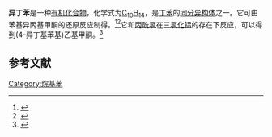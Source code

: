 {{Chembox
|ImageFileL1=Iso-Butylbenzene.svg
|ImageFileR1=Isobutylbenzene 3D spacefill.png
|ImageSizeL1=120
|ImageSizeR1=120
|IUPACName=2-Methylpropylbenzene
|OtherNames=异丁基苯<br>(2-甲基丙基)苯
|Section1={{Chembox Identifiers
| UNII_Ref = {{fdacite|correct|FDA}}
| UNII = FI94T26KGB
| InChI = InChI=1S/C10H14/c1-9(2)8-10-6-4-3-5-7-10/h3-7,9H,8H2,1-2H3
| PubChem = 10870
| ChEMBL_Ref = {{ebicite|correct|EBI}}
| ChEMBL = 195882
| StdInChI_Ref = {{stdinchicite|correct|chemspider}}
| StdInChI = 1S/C10H14/c1-9(2)8-10-6-4-3-5-7-10/h3-7,9H,8H2,1-2H3
| StdInChIKey_Ref = {{stdinchicite|correct|chemspider}}
| StdInChIKey = KXUHSQYYJYAXGZ-UHFFFAOYSA-N
| CASNo = 538-93-2
| CASNo_Ref = {{cascite|correct|CAS}}
| EC_number = 208-706-2
| Beilstein = 1852218 
| Gmelin = 261101 
| ChemSpiderID_Ref = {{chemspidercite|correct|chemspider}}
| ChemSpiderID = 10410
| ChEBI_Ref = {{ebicite|correct|EBI}}
| ChEBI = 43261
| UNNumber = 2709
| SMILES = CC(C)CC1=CC=CC=C1
  }}
|Section2={{Chembox Properties
| C=10 | H=14
| Appearance = 无色液体
| Density = 0.853 g/cm<sup>3</sup>（液态）
| Solubility = 
| MeltingPt = {{convert|−51.4|C|K}}<ref name=SRC>"PhysProp" data were obtained from Syracuse Research Corporation of Syracuse, New York (US). Retrieved from SciFinder. [2021-01-12].</ref>
| BoilingPt = {{convert|172.7|C|K}}<ref name=SRC />
| Viscosity = 
| RefractIndex = 1.486
| LogP = 4.092±0.182（25 °C）
| LogD = 4.09（25 °C）
| Koc = 4010（25 °C）
| VaporPressure = 4.2 mmHg (37.7 °C)
  }}
|Section7={{Chembox Hazards
| ExternalSDS = [http://www.inchem.org/documents/icsc/icsc/eics0113.htm ICSC 0113]
| GHSPictograms = {{GHS02}}{{GHS07}}{{GHS08}}
| GHSSignalWord = 危险
| HPhrases = {{H-phrases|226|304|315|319|335|336}}
| PPhrases = {{P-phrases|210|233|240|241|242|243|261|264|271|280|301+310|302+352|303+361+353|304+340|305+351+338|312|321|331|332+313|337+313|362|370+378|403+233|403+235|405|501}}
| NFPA-H = 
| NFPA-F = 2
| NFPA-R = 
| FlashPtC =
| AutoignitionPtC =
| ExploLimits = 
| IDLH = 
| REL = 
| PEL = 
| LDLo =
  }}
|Section8={{Chembox Related
| OtherCpds = [[丁苯|丁苯]]<br>[[异丙苯|异丙苯]]
}}
}}

'''异丁苯'''是一种[[有机化合物|有机化合物]]，化学式为[[C10H14|C<sub>10</sub>H<sub>14</sub>]]，是[[丁苯|丁苯]]的[[同分异构体|同分异构体]]之一。它可由苯基异丙基甲酮的还原反应制得。<ref>{{cite journal|journal=Chemical Communications|issue=4|date=2003-02-07|pages=514–515|doi=10.1039/b211571a|url=http://xlink.rsc.org/?DOI=b211571a|title=Reduction of carbonyl groups to the corresponding methylenes with Ni–Al alloy in water|accessdate=2021-01-12|author=Keiko Ishimoto, Yoshiharu Mitoma, Satoko Nagashima, Hideki Tashiro, G. K. Surya Prakash, George A. Olah, Masashi Tashiro}}</ref><ref>{{cite book|location=Hoboken, NJ, USA|language=en|isbn=9780471264187|publisher=John Wiley & Sons, Inc.|date=2008-08-11|pages=1–737|url=http://doi.wiley.com/10.1002/0471264180.or071.01|title=Ionic and Organometallic-Catalyzed Organosilane Reductions|accessdate=2021-01-12|editor= John Wiley & Sons, Inc.|author=Gerald L. Larson, James L. Fry|doi=10.1002/0471264180.or071.01}}</ref>它和[[丙酰氯|丙酰氯]]在[[三氯化铝|三氯化铝]]的存在下反应，可以得到(4-异丁基苯基)乙基甲酮。<ref>{{cite journal|journal=Angewandte Chemie International Edition|volume=54|issue=3|language=en|date=2015-01-12|pages=983–987|doi=10.1002/anie.201409093|url=http://doi.wiley.com/10.1002/anie.201409093|title=A Three-Minute Synthesis and Purification of Ibuprofen: Pushing the Limits of Continuous-Flow Processing|accessdate=2021-01-12|author=David R. Snead, Timothy F. Jamison}}</ref>

== 参考文献 ==
{{Reflist}}

[[Category:烷基苯|Category:烷基苯]]

{{hydrocarbon-stub}}